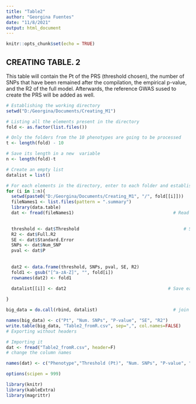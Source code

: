 ---
title: "Table2"
author: "Georgina Fuentes"
date: "11/8/2021"
output: html_document
---

```{r setup, include=FALSE}
knitr::opts_chunk$set(echo = TRUE)
```

## CREATING TABLE. 2
This table will contain the Pt of the PRS (threshold chosen), the number of SNPs that have been remained after the compilation, the empirical p-value, and the R2 of the full model. 
Afterwards, the reference GWAS sused to create the PRS will be added as well. 

```{r}
# Establishing the working directory 
setwd("D:/Georgina/Documents/Creating_M1")

# Listing all the elements present in the directory 
fold <- as.factor(list.files())

# Only the folders from the 10 phenotypes are going to be processed
t <- length(fold) - 10 

# Save its length in a new  variable 
n <- length(fold)-t

# Create an empty list 
datalist = list()

# For each elements in the directory, enter to each folder and establish it as the working directory 
for (i in 1:n){
  setwd(paste0("D:/Georgina/Documents/Creating_M1", "/", fold[[i]]))  									                  
  fileNames1 <- list.files(pattern = ".summary")	 		        	# List files with extension = .summary					
  library(data.table)  
  dat <- fread(fileNames1)                                      # Read the files 
  

  threshold <- dat$Threshold		                                # Save the threshold in a new variable threshold          
  R2 <- dat$Full.R2
  SE <- dat$Standard.Error
  SNPs <- dat$Num_SNP
  pval <- dat$P
  
  
  dat2 <- data.frame(threshold, SNPs, pval, SE, R2)
  fold1 <- gsub("[^a-zA-Z]", "", fold[i])
  rownames(dat2) <- fold1
  
  datalist[[i]] <- dat2                                       # Save each element in a list (the empty one created above)

}

big_data = do.call(rbind, datalist)                             # join all the elements from the list together 

names(big_data) <- c("Pt", "Num. SNPs", "P-value", "SE", "R2")
write.table(big_data, "Table2_fromR.csv", sep=",", col.names=FALSE)
# Exporting without headers 

# Importing it 
dat <- fread("Table2_fromR.csv", header=F)
# change the column names 

names(dat) <- c("Phenotype","Threshold (Pt)", "Num. SNPs", "P-value", "SE", "R2")

options(scipen = 999)

library(knitr)
library(kableExtra)
library(magrittr)

```

